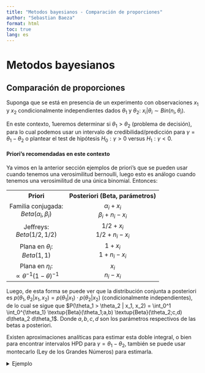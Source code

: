```yaml
---
title: "Metodos bayesianos - Comparación de proporciones"
author: "Sebastian Baeza"
format: html
toc: true
lang: es
---
```


# Metodos bayesianos

## Comparación de proporciones

Suponga que se está en presencia de un experimento con observaciones $x_1$ y $x_2$ condicionalmente independientes dados $\theta_1$ y $\theta_2$: $x_i|\theta_i \sim Bin(n_i, \theta_i)$. 

En este contexto, 1ueremos determinar si $\theta_1 > \theta_2$ (problema de decisión), para lo cual podemos usar un intervalo de credibilidad/predicción para $\gamma = \theta_1 - \theta_2$ o plantear el test de hipótesis $H_0: \gamma > 0$ versus $H_1: \gamma < 0$.

#### Priori's recomendadas en este contexto

Ya vimos en la anterior sección ejemplos de priori's que se pueden usar cuando tenemos una verosimilitud bernoulli, luego esto es análogo cuando tenemos una verosimilitud de una única binomial. Entonces:

<center>
<table>
  <tr>
    <th><center>Priori</center></th>
    <th><center>Posteriori (Beta, parámetros)</center></th>
  </tr>
  <tr>
    <td><center>Familia conjugada:<br>$Beta(\alpha_i, \beta_i)$</center></td>
    <td><center>$\alpha_i + x_i$<br> $\beta_i + n_i - x_i$</center></td>
  </tr>
  <tr>
    <td><center>Jeffreys:<br>$Beta(1/2, 1/2)$</center></td>
    <td><center>$1/2 + x_i$<br> $1/2 + n_i - x_i$</center></td>
  </tr>
    <td><center>Plana en $\theta_i$:<br>$Beta(1,1)$</center></td>
    <td><center>$1 + x_i$<br> $1 + n_i - x_i$</center></td>
  <tr>
  </tr>
    <td><center>Plana en $\eta_i$:<br>$\propto \theta^{-1}(1-\theta)^{-1}$</center></td>
    <td><center>$x_i$<br> $n_i - x_i$</center></td>
  </tr>
</table>
</center>

Luego, de esta forma se puede ver que la distribución conjunta a posteriori es $p(\theta_1, \theta_2|x_1, x_2) = p(\theta_1|x_1) \cdot p(\theta_2|x_2)$ (condicionalmente independientes), de lo cual se sigue que $P(\theta_1 > \theta_2 | x_1, x_2) = \int_0^1 \int_0^{\theta_1} \textup{Beta}(\theta_1;a,b) \textup{Beta}(\theta_2;c,d) d\theta_2 d\theta_1$. Donde $a, b, c, d$ son los parámetros respectivos de las betas a posteriori.

Existen aproximaciones analíticas para estimar esta doble integral, o bien para encontrar intervalos HPD para $\gamma = \theta_1 - \theta_2$, también se puede usar montecarlo (Ley de los Grandes Números) para estimarla.

<details>
<summary>Ejemplo</summary>
Con el objeto de comparar las tasas de morosidad por créditos de consumo de dos bancos, se obtuvo una muestra de 90 expedientes del primero, encontrándose 13 clientes morosos, y una muestra de 100 expedientes del segundo, encontrándose 12 clientes morosos. Encuentre una aproximación para la probabilidad de que la tasa de morosidad del primer banco sea mayor que la del segundo.

Definamos $\theta_1$ como la tasa de morosidad del banco 1, mientras que $\theta_2$ como la tasa de morosidad del banco 2. Es claro que las muestras son provenientes de una distribución binomial; $x_1|\theta_1 \sim Bin(90, \theta_1)$ (obteniéndose $x_1 = 13$) y $x_2|\theta_2 \sim Bin(100, \theta_2)$ (obteniéndose $x_2 = 12$).

Luego, supongamos que queremos estimar la probabilidad $P(\theta_1 > \theta_2)$ proponiendo la priori de Jeffreys. Entonces usamos montecarlo:
```r
n1 <- 90
n2 <- 100
x1 <- 13
x2 <- 12
# Simulamos de ambas posterioris
set.seed(2023)
post1jef <- rbeta(10^5, 1/2 + x1, 1/2 + n1 - x1)
post2jef <- rbeta(10^5, 1/2 + x2, 1/2 + n2 - x2)
(probjef <- mean(post1jef > post2jef))
```

Si deseamos usar una priori plana para $\theta_i$, entonces la probabilidad es:
```r
post1pla <- rbeta(10^5, 1 + x1, 1 + n1 - x1)
post2pla <- rbeta(10^5, 1 + x2, 1 + n2 - x2)
(probpla <- mean(post1pla > post2pla))
```

Y en caso de que deseamos usar una plana para el parámetro natural:
```r
post1pn <- rbeta(10^5, x1, n1 - x1)
post2pn <- rbeta(10^5, x2, n2 - x2)
(probpn <- mean(post1pn > post2pn))
```
</details>